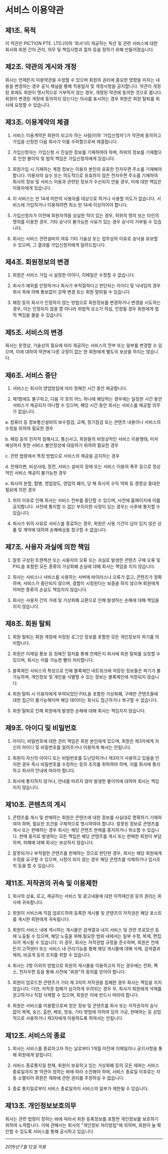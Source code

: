 # 서비스 이용약관

## 제1조. 목적

이 약관은 PICTION PTE. LTD.(이하 '회사')이 제공하는 픽션 및 관련 서비스에 대한 회사와 회원 간의 관리, 의무 및 책임사항과 절차 등을 정하기 위해 만들어졌습니다.

## 제2조. 약관의 게시와 개정

회사는 언제든지 이용약관을 수정할 수 있으며 회원의 권리에 중요한 영향을 미치는 내용을 변경하는 경우 공식 채널을 통해 적용일자 및 개정사항을 공지합니다. 약관이 개정된 후에도 회원이 명시적으로 거부하지 않는 경우, 개정된 약관에 동의한 것으로 봅니다. 회원이 변경된 개정에 동의하지 않는다는 의사를 표시하는 경우 회원은 회원 탈퇴를 회사에 요청할 수 있습니다.

## 제3조. 이용계약의 체결

1. 서비스 이용계약은 회원이 되고자 하는 사람(이하 '가입신청자')가 약관에 동의하고 가입을 신청한 다음 회사가 이를 수락함으로써 체결됩니다.

2. 가입신청자는 가입신청 시 진실한 정보를 기재하여야 하며, 허위의 정보를 기재함으로 인한 불이익 및 법적 책임은 가입신청자에게 있습니다.

3. 회원가입 시 기재하는 계정 정보는 이용자 본인의 유효한 전자우편 주소를 기재해야 합니다. 이용자의 실수 또는 의도적으로 유효하지 않은 전자우편 주소를 기재하여 회사의 정보 및 서비스 이용과 관련된 정보가 수신되지 안을 경우, 이에 대한 책임은 이용자에게 있습니다.

4. 이 서비스는 만 14세 미만의 사용자를 대상으로 하거나 사용할 의도가 없습니다. 서비스에 가입하거나 이용하려면 최소 만 14세 이상이어야 합니다.

5. 가입신청자가 이전에 회원자격을 상실한 적이 있는 경우, 허위의 명의 또는 타인의 명의를 이용한 경우, 기타 승낙이 불가능한 사유가 있는 경우 승낙이 거부될 수 있습니다.

6. 회사는 서비스 관련설비의 여유 기타 기술상 또는 업무상의 이유로 승낙을 유보할 수 있으며, 그 결과를 가입신청자에게 알려드립니다.


## 제4조. 회원정보의 변경

1. 회원은 서비스 가입 시 설정한 아이디, 이메일은 수정할 수 없습니다.

2. 회사가 예외를 인정하거나 회사가 부적절하다고 판단되는 아이디 및 닉네임의 경우 회사 측에 의해 통보없이 강제 변경 또는 회원 탈퇴될 수 있습니다.

3. 해킹 등의 회사가 인정하지 않는 방법으로 회원정보를 변경하거나 변경을 시도하는 경우, 이는 인정되지 않을 뿐 아니라 위법적 요소가 의심, 인정될 경우 회원에게 법적 책임을 물을 수 있습니다.


## 제5조. 서비스의 변경

회사는 운영상, 기술상의 필요에 따라 제공하는 서비스의 전부 또는 일부를 변경할 수 있으며, 이에 대하여 약관에 다른 규정이 없는 한 회원에게 별도의 보상을 하지는 않습니다.


## 제6조. 서비스 중단

1. 서비스는 회사의 영업방침에 따라 정해진 시간 동안 제공합니다.

2. 제1항에도 불구하고, 다음 각 호의 어느 하나에 해당하는 경우에는 일정한 시간 동안 서비스가 제공되지 아니할 수 있으며, 해당 시간 동안 회사는 서비스를 제공할 의무가 없습니다.

  a. 컴퓨터 등 정보통신설비의 보수점검, 교체, 정기점검 또는 콘텐츠 내용이나 서비스의 수정을 위하여 필요한 경우

  b. 패킹 등의 전자적 침해사고, 통신사고, 회원들의 비정상적인 서비스 이용행태, 미처 예상하지 못한 서비스 불안정성에 대응하기 위하여 필요한 경우

  c. 관련 법령에서 특정 방법으로 서비스의 제공을 금지하는 경우

  d. 천재지변, 비상사태, 정전, 서비스 설비의 장애 또는 서비스 이용의 폭주 등으로 정상적인 서비스 제공이 불가능한 경우

  e. 회사의 분할, 합병, 영업양도, 영업의 폐지, 당 해 회사의 수익 약화 등 경영상 중대한 필요에 의한 경우

3. 위의 이유로 인해 회사는 서비스 전부를 중단할 수 있으며, 사전에 홈페이지에 이를 공지합니다. 사전에 통지할 수 없는 부득이한 사정이 있는 경우는 사후에 통지할 수 있습니다.

4. 회사가 위의 사유로 서비스를 종료하는 경우, 회원은 사용 기간이 남아 있지 않은 상품 및 계약에 대하여 손해배상을 청구할 수 없습니다.


## 제7조. 사용자 과실에 의한 책임

1. 잘못 구성된 트랜젝션 또는 사용자의 오류 또는 과실로 발생한 콘텐츠 구매 오류 및 PXL을 포함한 모든 종류의 가상화폐 손실에 대해 회사는 책임을 지지 않습니다.

2. 회사는 서비스나 서비스를 사용하는 서버에 바이러스나 오류가 없고, 콘텐츠가 정확하며, 서비스가 중단되지 않으며, 결함이 시정된다는 보증을 하지 않으며 회원에게 어떠한 종류의 손실도 책임지지 않습니다.

3. 회사는 사용자 간의 거래 및 가상화폐 교환으로 인해 발생하는 손해에 대해 책임을 지지 않습니다.


## 제8조. 회원 탈퇴

1. 회원 탈퇴는 회원 계정에 저장된 로그인 정보를 포함한 모든 개인정보의 파기를 의미합니다.

2. 회원은 이메일 통보 등 정해진 절차를 통해 언제든지 회사에 회원 탈퇴를 요청할 수 있으며, 회사는 이를 가능한 빨리 처리합니다.

3. 블록체인 서비스의 특성으로 인해 블록체인 네트워크에 저장된 정보들은 파기가 불가능하며, 개인정보 및 개인을 식별할 수 있는 정보는 블록체인에 저장되지 않습니다.

4. 회원 탈퇴 시 이용자에게 부여되었던 PXL을 포함한 가상화폐, 구매한 콘텐츠들에 대한 접근이 불가능해지며 해당 데이터는 회사도 접근하거나 복구할 수 없습니다.

5. 회원 탈퇴로 인해 회원에게 발생한 손해에 대해 회사는 책임지지 않습니다.


## 제9조. 아이디 및 비밀번호

1. 아이디, 비밀번호에 대한 관리 책임은 회원 본인에게 있으며, 회원은 제3자에게 자신의 아이디 및 비밀번호를 알려주거나 이용하게 해서는 안됩니다.

2. 회원이 자신의 아이디 또는 비밀번호를 도난당하거나 제3자가 사용하고 있음을 인지한 경우 즉시 비밀번호를 수정하는 등의 조치를 취하여야 하며, 이를 회사에 통지하고 회사의 안내에 따라야 합니다.

3. 회사에 통지하지 않거나, 안내를 따르지 않아 발생한 불이익에 대하여 회사는 책임지지 않습니다.



## 제10조. 콘텐츠의 게시

1. 콘텐츠를 게시 및 판매하는 회원은 콘텐츠에 대한 정보를 사실대로 명확하기 기재하여야 하며, 필요한 조건을 구체적으로 명시하여야 합니다. 잘못된 정보로 콘텐츠를 게시 또는 판매하는 경우 회사는 해당 콘텐츠 판매를 중지하거나 취소할 수 있습니다. 판매 중지로 발생하는 모든 책임은 해당 콘텐츠를 게시 또는 판매한 회원이 부담하며, 피해에 대해 회사는 보상하지 않습니다.

2. 잘못되거나 부적절한 콘텐츠를 판매하는 것으로 판단한 경우, 회사는 해당 회원에게 수정을 요구할 수 있으며, 시정이 되지 않는 경우 해당 콘텐츠를 삭제하거나 임시조치 등을 할 수 있습니다.


## 제11조. 저작권의 귀속 및 이용제한

1. 회사의 상표, 로고, 제공하는 서비스 및 광고내용에 대한 지적재산권 등의 권리는 회사에 귀속합니다.

2. 회원이 서비스에 직접 업로드하여 등록한 게시물 및 콘텐츠의 저작권은 해당 포스트를 게시한 회원에게 귀속됩니다.

3. 회원이 서비스 내에 게시하는 게시물은 검색결과 내지 서비스 및 관련 프로모션 등에 노출될 수 있으며, 해당 노출을 위해 필요한 범위 내에서는 일부 수정, 복제, 편집되어 게시될 수 있습니다. 이 경우, 회사는 저작권법 규정을 준수하며, 회원은 언제든지 고객센터 또는 서비스 내 관리기능을 통해 해당 게시물에 대해 삭제, 검색결과 제외, 비공개 등의 조치를 취할 수 있습니다.

4. 회사는 3항 이외의 방법으로 회원의 게시물을 이용하고자 하는 경우에는 전화, 팩스, 전자우편 등을 통해 사전에 "회원"의 동의를 얻어야 합니다.

5. 회원이 업로드한 콘텐츠가 기타 제 3자의 저작권을 침해한 경우 회사는 책임을 지지 않습니다. 다만, 저작권 침해가 심각하게 우려되는 경우 우, 회사가 회원에게 삭제를 권고하거나 직접 삭제할 수 있으며, 회원은 이에 반드시 따라야 합니다.

6. 회원은 서비스를 이용함으로써 얻은 정보 및 콘텐츠를 회사 또는 저작권자의 승낙 없이 복제, 송신, 출판, 배포, 방송, 기타 방법에 의하여 임의 가공, 판매하는 등 상업적으로 사용하거나 제3자에게 이용하도록 하여서는 안됩니다.


## 제12조. 서비스의 종료

1. 회사는 서비스를 종료하고자 하는 날로부터 1개월 이전에 이메일이나 공지사항을 통해 회원에게 알립니다.

2. 서비스 종료통지일 현재, 회원이 보유하고 있는 가상화폐 등의 모든 재화는 서비스 종료일까지 본 약관이 정하는 바에 따라 소진해야 하며, 서비스 종료일 이후로는 자동 소멸되어 회원은 재화에 관한 권리를 주장하실 수 없습니다.

3. 종료 통지일로부터 서비스 종료일까지 서비스의 일부가 제한될 수 있습니다.


## 제13조. 개인정보보호의무

회사는 관련 법령이 정하는 바에 따라서 회원 등록정보를 포함한 개인정보를 보호하기 위하여 노력합니다. 이에 관해서는 회사의 "개인정보 처리방침"에 의하며, 회원이 늘 확인할 수 있도록 서비스를 통해 공시하고 있습니다.

----

_2019년 7월 12일 적용_